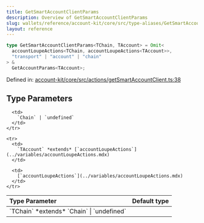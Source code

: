 ```yaml
---
title: GetSmartAccountClientParams
description: Overview of GetSmartAccountClientParams
slug: wallets/reference/account-kit/core/src/type-aliases/GetSmartAccountClientParams
layout: reference
---
```


```ts
type GetSmartAccountClientParams<TChain, TAccount> = Omit<
  accountLoupeActions<TChain, accountLoupeActions<TAccount>>,
  "transport" | "account" | "chain"
> &
  GetAccountParams<TAccount>;
```

Defined in: [account-kit/core/src/actions/getSmartAccountClient.ts:38](https://github.com/alchemyplatform/aa-sdk/blob/08da565ff1e1b5bcae4581d79993c4ed9e522c16/account-kit/core/src/actions/getSmartAccountClient.ts#L38)

## Type Parameters

<table>
  <thead>
    <tr>
      <th align="left">Type Parameter</th>
      <th align="left">Default type</th>
    </tr>
  </thead>

  <tbody>
    <tr>
      <td>
        `TChain` *extends* `Chain` | `undefined`
      </td>

      <td>
        `Chain` | `undefined`
      </td>
    </tr>

    <tr>
      <td>
        `TAccount` *extends* [`accountLoupeActions`](../variables/accountLoupeActions.mdx)
      </td>

      <td>
        [`accountLoupeActions`](../variables/accountLoupeActions.mdx)
      </td>
    </tr>

  </tbody>
</table>
